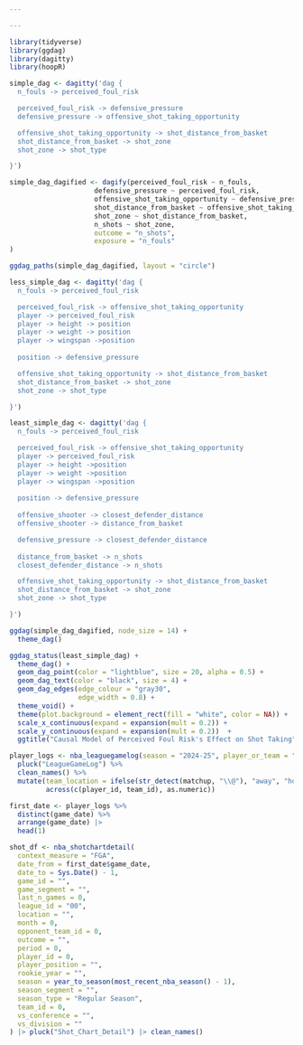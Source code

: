 ```yaml
---

---
```


```r
library(tidyverse)
library(ggdag)
library(dagitty)
library(hoopR)
```

```r
simple_dag <- dagitty('dag {
  n_fouls -> perceived_foul_risk

  perceived_foul_risk -> defensive_pressure
  defensive_pressure -> offensive_shot_taking_opportunity

  offensive_shot_taking_opportunity -> shot_distance_from_basket 
  shot_distance_from_basket -> shot_zone
  shot_zone -> shot_type

}')

simple_dag_dagified <- dagify(perceived_foul_risk ~ n_fouls,
                     defensive_pressure ~ perceived_foul_risk, 
                     offensive_shot_taking_opportunity ~ defensive_pressure,
                     shot_distance_from_basket ~ offensive_shot_taking_opportunity, 
                     shot_zone ~ shot_distance_from_basket,
                     n_shots ~ shot_zone,
                     outcome = "n_shots",
                     exposure = "n_fouls"
)

ggdag_paths(simple_dag_dagified, layout = "circle")

less_simple_dag <- dagitty('dag {
  n_fouls -> perceived_foul_risk

  perceived_foul_risk -> offensive_shot_taking_opportunity
  player -> perceived_foul_risk
  player -> height -> position
  player -> weight -> position
  player -> wingspan ->position
  
  position -> defensive_pressure

  offensive_shot_taking_opportunity -> shot_distance_from_basket 
  shot_distance_from_basket -> shot_zone
  shot_zone -> shot_type

}')

least_simple_dag <- dagitty('dag {
  n_fouls -> perceived_foul_risk

  perceived_foul_risk -> offensive_shot_taking_opportunity
  player -> perceived_foul_risk
  player -> height ->position
  player -> weight ->position
  player -> wingspan ->position
  
  position -> defensive_pressure
  
  offensive_shooter -> closest_defender_distance
  offensive_shooter -> distance_from_basket

  defensive_pressure -> closest_defender_distance
  
  distance_from_basket -> n_shots
  closest_defender_distance -> n_shots

  offensive_shot_taking_opportunity -> shot_distance_from_basket 
  shot_distance_from_basket -> shot_zone
  shot_zone -> shot_type

}')

ggdag(simple_dag_dagified, node_size = 14) +
  theme_dag()

ggdag_status(least_simple_dag) +
  theme_dag() +
  geom_dag_point(color = "lightblue", size = 20, alpha = 0.5) +
  geom_dag_text(color = "black", size = 4) +
  geom_dag_edges(edge_colour = "gray30", 
                 edge_width = 0.8) +
  theme_void() +
  theme(plot.background = element_rect(fill = "white", color = NA)) +
  scale_x_continuous(expand = expansion(mult = 0.2)) +
  scale_y_continuous(expand = expansion(mult = 0.2))  +
  ggtitle("Causal Model of Perceived Foul Risk's Effect on Shot Taking")

```

```r
player_logs <- nba_leaguegamelog(season = "2024-25", player_or_team = "P") %>%
  pluck("LeagueGameLog") %>%
  clean_names() %>%
  mutate(team_location = ifelse(str_detect(matchup, "\\@"), "away", "home"),
         across(c(player_id, team_id), as.numeric))

first_date <- player_logs %>%
  distinct(game_date) %>%
  arrange(game_date) |> 
  head(1)

shot_df <- nba_shotchartdetail(
  context_measure = "FGA",
  date_from = first_date$game_date,
  date_to = Sys.Date() - 1,
  game_id = "",
  game_segment = "",
  last_n_games = 0,
  league_id = "00",
  location = "",
  month = 0,
  opponent_team_id = 0,
  outcome = "",
  period = 0,
  player_id = 0,
  player_position = "",
  rookie_year = "",
  season = year_to_season(most_recent_nba_season() - 1),
  season_segment = "",
  season_type = "Regular Season",
  team_id = 0,
  vs_conference = "",
  vs_division = ""
) |> pluck("Shot_Chart_Detail") |> clean_names()
```

